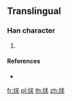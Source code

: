 ==Translingual==

===Han character===
{{Han char|rn=86|rad=火|as=06|sn=10|four=|canj=FTK}}

# {{defn|Han|sort=火06}}

====References====
* {{Han ref|kx=0671.081|hdz=32200.201|uh=70EA|ud=28906}}

[[fr:烪]]
[[pl:烪]]
[[th:烪]]
[[zh:烪]]
